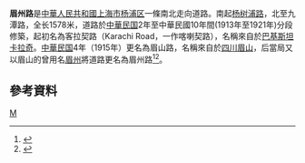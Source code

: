 '''眉州路'''是[[中華人民共和國|中華人民共和國]][[上海市|上海市]][[杨浦区|杨浦区]]一條南北走向道路。南起[[杨树浦路|杨树浦路]]，北至九潭路，全长1578米，道路於[[中華民国|中華民国]]2年至中華民國10年間(1913年至1921年)分段修築，起初名為客拉契路（Karachi Road，一作喀喇契路），名稱來自於[[巴基斯坦|巴基斯坦]][[卡拉奇|卡拉奇]]。[[中華民国|中華民国]]4年（1915年）更名為眉山路，名稱來自於[[四川|四川]][[眉山|眉山]]，后當局又以眉山的曾用名[[眉州|眉州]]將道路更名為眉州路<ref>{{cite news |title=杨浦区道路地名的变迁 |url=http://www.archives.sh.cn/shjy/scbq/201911/t20191106_44488.html |publisher=杨浦区档案馆 |accessdate=2020-12-23 |archive-date=2020-07-13 |archive-url=https://web.archive.org/web/20200713231123/http://www.archives.sh.cn/shjy/scbq/201911/t20191106_44488.html |dead-url=no }}</ref><ref>{{cite news |title=第二节　县镇级类 |url=http://www.shtong.gov.cn/Newsite/node2/node2245/node70862/node70870/node70919/node70925/userobject1ai73717.html |publisher=上海市地方志辦公室 |accessdate=2020-12-23 |archive-date=2015-09-24 |archive-url=https://web.archive.org/web/20150924124855/http://www.shtong.gov.cn/newsite/node2/node2245/node70862/node70870/node70919/node70925/userobject1ai73717.html |dead-url=no }}</ref>。

== 參考資料 ==
{{Reflist|2}}

[[Category:上海道路|M]]